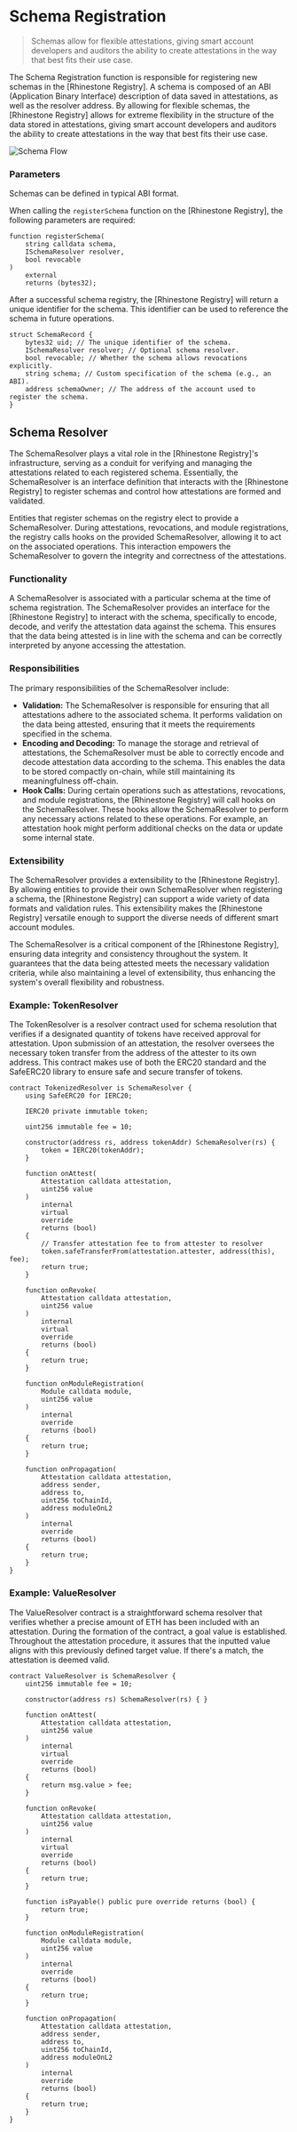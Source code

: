 
# Schema Registration

> Schemas allow for flexible attestations, giving smart account developers and auditors the ability to create attestations in the way that best fits their use case.

The Schema Registration function is responsible for registering new schemas in the [Rhinestone Registry]. A schema is composed of an ABI (Application Binary Interface) description of data saved in attestations, as well as the resolver address. By allowing for flexible schemas, the [Rhinestone Registry] allows for extreme flexibility in the structure of the data stored in attestations, giving smart account developers and auditors the ability to create attestations in the way that best fits their use case.

<Fence className="bg-gray-100">![Schema Flow](/images/docs/introduction/schema-flow.svg)</Fence>

### Parameters

<Note title="caution" type="info">
	Schemas can be defined in typical ABI format.
</Note>

When calling the `registerSchema` function on the [Rhinestone Registry], the following parameters are required:

```solidity
function registerSchema(
    string calldata schema,
    ISchemaResolver resolver,
    bool revocable
)
    external
    returns (bytes32);
```

After a successful schema registry, the [Rhinestone Registry] will return a unique identifier for the schema. This identifier can be used to reference the schema in future operations.

```solidity
struct SchemaRecord {
    bytes32 uid; // The unique identifier of the schema.
    ISchemaResolver resolver; // Optional schema resolver.
    bool revocable; // Whether the schema allows revocations explicitly.
    string schema; // Custom specification of the schema (e.g., an ABI).
    address schemaOwner; // The address of the account used to register the schema.
}
```

## Schema Resolver

The SchemaResolver plays a vital role in the [Rhinestone Registry]'s infrastructure, serving as a conduit for verifying and managing the attestations related to each registered schema. Essentially, the SchemaResolver is an interface definition that interacts with the [Rhinestone Registry] to register schemas and control how attestations are formed and validated.

Entities that register schemas on the registry elect to provide a SchemaResolver. During attestations, revocations, and module registrations, the registry calls hooks on the provided SchemaResolver, allowing it to act on the associated operations. This interaction empowers the SchemaResolver to govern the integrity and correctness of the attestations.

### Functionality

A SchemaResolver is associated with a particular schema at the time of schema registration. The SchemaResolver provides an interface for the [Rhinestone Registry] to interact with the schema, specifically to encode, decode, and verify the attestation data against the schema. This ensures that the data being attested is in line with the schema and can be correctly interpreted by anyone accessing the attestation.

### Responsibilities

The primary responsibilities of the SchemaResolver include:

-   **Validation:** The SchemaResolver is responsible for ensuring that all attestations adhere to the associated schema. It performs validation on the data being attested, ensuring that it meets the requirements specified in the schema.
-   **Encoding and Decoding:** To manage the storage and retrieval of attestations, the SchemaResolver must be able to correctly encode and decode attestation data according to the schema. This enables the data to be stored compactly on-chain, while still maintaining its meaningfulness off-chain.
-   **Hook Calls:** During certain operations such as attestations, revocations, and module registrations, the [Rhinestone Registry] will call hooks on the SchemaResolver. These hooks allow the SchemaResolver to perform any necessary actions related to these operations. For example, an attestation hook might perform additional checks on the data or update some internal state.

### Extensibility

The SchemaResolver provides a extensibility to the [Rhinestone Registry]. By allowing entities to provide their own SchemaResolver when registering a schema, the [Rhinestone Registry] can support a wide variety of data formats and validation rules. This extensibility makes the [Rhinestone Registry] versatile enough to support the diverse needs of different smart account modules.

<Note title="caution" type="info">
	The SchemaResolver is a critical component of the [Rhinestone Registry], ensuring data integrity and consistency
	throughout the system. It guarantees that the data being attested meets the necessary validation criteria, while
	also maintaining a level of extensibility, thus enhancing the system's overall flexibility and robustness.
</Note>

### Example: TokenResolver

The TokenResolver is a resolver contract used for schema resolution that verifies if a designated quantity of tokens have received approval for attestation. Upon submission of an attestation, the resolver oversees the necessary token transfer from the address of the attester to its own address. This contract makes use of both the ERC20 standard and the SafeERC20 library to ensure safe and secure transfer of tokens.

```solidity
contract TokenizedResolver is SchemaResolver {
    using SafeERC20 for IERC20;

    IERC20 private immutable token;

    uint256 immutable fee = 10;

    constructor(address rs, address tokenAddr) SchemaResolver(rs) {
        token = IERC20(tokenAddr);
    }

    function onAttest(
        Attestation calldata attestation,
        uint256 value
    )
        internal
        virtual
        override
        returns (bool)
    {
        // Transfer attestation fee to from attester to resolver
        token.safeTransferFrom(attestation.attester, address(this), fee);
        return true;
    }

    function onRevoke(
        Attestation calldata attestation,
        uint256 value
    )
        internal
        virtual
        override
        returns (bool)
    {
        return true;
    }

    function onModuleRegistration(
        Module calldata module,
        uint256 value
    )
        internal
        override
        returns (bool)
    {
        return true;
    }

    function onPropagation(
        Attestation calldata attestation,
        address sender,
        address to,
        uint256 toChainId,
        address moduleOnL2
    )
        internal
        override
        returns (bool)
    {
        return true;
    }
}
```

### Example: ValueResolver

The ValueResolver contract is a straightforward schema resolver that verifies whether a precise amount of ETH has been included with an attestation. During the formation of the contract, a goal value is established. Throughout the attestation procedure, it assures that the inputted value aligns with this previously defined target value. If there's a match, the attestation is deemed valid.

```solidity
contract ValueResolver is SchemaResolver {
    uint256 immutable fee = 10;

    constructor(address rs) SchemaResolver(rs) { }

    function onAttest(
        Attestation calldata attestation,
        uint256 value
    )
        internal
        virtual
        override
        returns (bool)
    {
        return msg.value > fee;
    }

    function onRevoke(
        Attestation calldata attestation,
        uint256 value
    )
        internal
        virtual
        override
        returns (bool)
    {
        return true;
    }

    function isPayable() public pure override returns (bool) {
        return true;
    }

    function onModuleRegistration(
        Module calldata module,
        uint256 value
    )
        internal
        override
        returns (bool)
    {
        return true;
    }

    function onPropagation(
        Attestation calldata attestation,
        address sender,
        address to,
        uint256 toChainId,
        address moduleOnL2
    )
        internal
        override
        returns (bool)
    {
        return true;
    }
}
```
